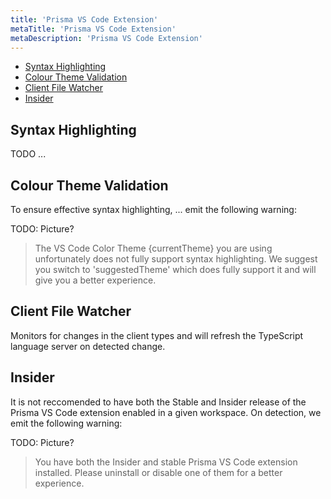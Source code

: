 ```yaml
---
title: 'Prisma VS Code Extension'
metaTitle: 'Prisma VS Code Extension'
metaDescription: 'Prisma VS Code Extension'
---
```


<TopBlock>

- [Syntax Highlighting](#syntax-highlighting)
- [Colour Theme Validation](#colour-theme-validation)
- [Client File Watcher](#client-file-watcher)
- [Insider](#insider)

</TopBlock>

## Syntax Highlighting

TODO ...

## Colour Theme Validation

To ensure effective syntax highlighting, ... emit the following warning:

TODO: Picture?

> The VS Code Color Theme {currentTheme} you are using unfortunately does not fully support syntax highlighting. We suggest you switch to 'suggestedTheme' which does fully support it and will give you a better experience.

## Client File Watcher

Monitors for changes in the client types and will refresh the TypeScript language server on detected change.

## Insider

It is not reccomended to have both the Stable and Insider release of the Prisma VS Code extension enabled in a given workspace. On detection, we emit the following warning:

TODO: Picture?

> You have both the Insider and stable Prisma VS Code extension installed. Please uninstall or disable one of them for a better experience.
